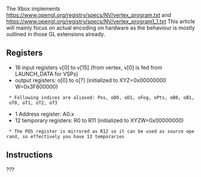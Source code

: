 The Xbox implements https://www.opengl.org/registry/specs/NV/vertex_program.txt and https://www.opengl.org/registry/specs/NV/vertex_program1_1.txt
This article will mainly focus on actual encoding on hardware as the behaviour is mostly outlined in those GL extensions already.

== Registers ==

* 16 input registers v[0] to v[15] (from vertex, v[0] is fed from LAUNCH_DATA for VSPs)
* output registers: o[0] to o[?] (initialized to XYZ=0x00000000 W=0x3F800000)
  * Following indices are aliased: Pos, oD0, oD1, oFog, oPts, oB0, oB1, oT0, oT1, oT2, oT3
* 1 Address register: A0.x
* 12 temporary registers: R0 to R11 (initialized to XYZW=0x00000000)
  * The POS register is mirrored as R12 so it can be used as source operand, so effectively you have 13 temporaries

== Instructions ==

???